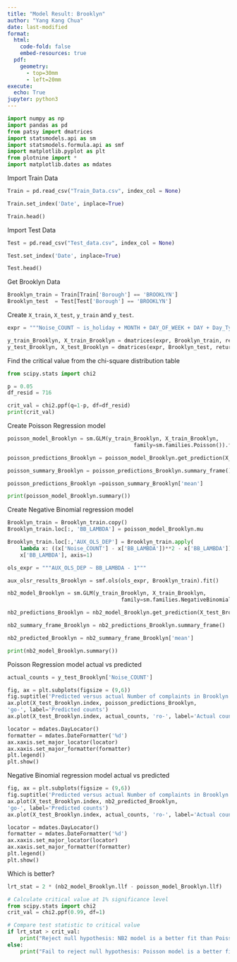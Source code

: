 ```yaml
---
title: "Model Result: Brooklyn"
author: "Yang Kang Chua"
date: last-modified
format:
  html:
    code-fold: false
    embed-resources: true
  pdf: 
    geometry: 
      - top=30mm
      - left=20mm
execute:
  echo: True
jupyter: python3
---
```


```python
import numpy as np
import pandas as pd
from patsy import dmatrices
import statsmodels.api as sm
import statsmodels.formula.api as smf
import matplotlib.pyplot as plt
from plotnine import *
import matplotlib.dates as mdates

```

Import Train Data
```python
Train = pd.read_csv("Train_Data.csv", index_col = None)

Train.set_index('Date', inplace=True)

Train.head()

```

Import Test Data

```python
Test = pd.read_csv("Test_data.csv", index_col = None)

Test.set_index('Date', inplace=True)

Test.head()
```

Get Brooklyn Data

```python
Brooklyn_train = Train[Train['Borough'] == 'BROOKLYN']
Brooklyn_test  = Test[Test['Borough'] == 'BROOKLYN']

```

Create `X_train`, `X_test`, `y_train` and `y_test`.
```python
expr = """Noise_COUNT ~ is_holiday + MONTH + DAY_OF_WEEK + DAY + Day_Type + TAVG + TMAX + TMIN + PRCP + Population + Home_Value + House_Income"""

y_train_Brooklyn, X_train_Brooklyn = dmatrices(expr, Brooklyn_train, return_type='dataframe')
y_test_Brooklyn, X_test_Brooklyn = dmatrices(expr, Brooklyn_test, return_type='dataframe')
```

Find the critical value from the chi-square distribution table
```python
from scipy.stats import chi2

p = 0.05
df_resid = 716

crit_val = chi2.ppf(q=1-p, df=df_resid)
print(crit_val)

```

Create Poisson Regression model

```python
poisson_model_Brooklyn = sm.GLM(y_train_Brooklyn, X_train_Brooklyn, 
                                        family=sm.families.Poisson()).fit()

poisson_predictions_Brooklyn = poisson_model_Brooklyn.get_prediction(X_test_Brooklyn)

poisson_summary_Brooklyn = poisson_predictions_Brooklyn.summary_frame()

poisson_predictions_Brooklyn =poisson_summary_Brooklyn['mean']

print(poisson_model_Brooklyn.summary())

```

Create Negative Binomial regression model 

```python
Brooklyn_train = Brooklyn_train.copy()
Brooklyn_train.loc[:, 'BB_LAMBDA'] = poisson_model_Brooklyn.mu

Brooklyn_train.loc[:,'AUX_OLS_DEP'] = Brooklyn_train.apply(
    lambda x: ((x['Noise_COUNT'] - x['BB_LAMBDA'])**2 - x['BB_LAMBDA']) / 
    x['BB_LAMBDA'], axis=1)

ols_expr = """AUX_OLS_DEP ~ BB_LAMBDA - 1"""

aux_olsr_results_Brooklyn = smf.ols(ols_expr, Brooklyn_train).fit()

nb2_model_Brooklyn = sm.GLM(y_train_Brooklyn, X_train_Brooklyn,
                                    family=sm.families.NegativeBinomial(alpha=aux_olsr_results_Brooklyn.params[0])).fit()

nb2_predictions_Brooklyn = nb2_model_Brooklyn.get_prediction(X_test_Brooklyn)

nb2_summary_frame_Brooklyn = nb2_predictions_Brooklyn.summary_frame()

nb2_predicted_Brooklyn = nb2_summary_frame_Brooklyn['mean']

print(nb2_model_Brooklyn.summary())

```

Poisson Regression model actual vs predicted
```python
actual_counts = y_test_Brooklyn['Noise_COUNT']

fig, ax = plt.subplots(figsize = (9,6))
fig.suptitle('Predicted versus actual Number of complaints in Brooklyn')
ax.plot(X_test_Brooklyn.index, poisson_predictions_Brooklyn, 
'go-', label='Predicted counts')
ax.plot(X_test_Brooklyn.index, actual_counts, 'ro-', label='Actual counts')

locator = mdates.DayLocator()
formatter = mdates.DateFormatter('%d')
ax.xaxis.set_major_locator(locator)
ax.xaxis.set_major_formatter(formatter)
plt.legend()
plt.show()

```

Negative Binomial regression model actual vs predicted

```python

fig, ax = plt.subplots(figsize = (9,6))
fig.suptitle('Predicted versus actual Number of complaints in Brooklyn')
ax.plot(X_test_Brooklyn.index, nb2_predicted_Brooklyn, 
'go-', label='Predicted counts')
ax.plot(X_test_Brooklyn.index, actual_counts, 'ro-', label='Actual counts')

locator = mdates.DayLocator()
formatter = mdates.DateFormatter('%d')
ax.xaxis.set_major_locator(locator)
ax.xaxis.set_major_formatter(formatter)
plt.legend()
plt.show()

```

Which is better?

```python

lrt_stat = 2 * (nb2_model_Brooklyn.llf - poisson_model_Brooklyn.llf)

# Calculate critical value at 1% significance level
from scipy.stats import chi2
crit_val = chi2.ppf(0.99, df=1)

# Compare test statistic to critical value
if lrt_stat > crit_val:
    print("Reject null hypothesis: NB2 model is a better fit than Poisson model.")
else:
    print("Fail to reject null hypothesis: Poisson model is a better fit than NB2 model.")

```